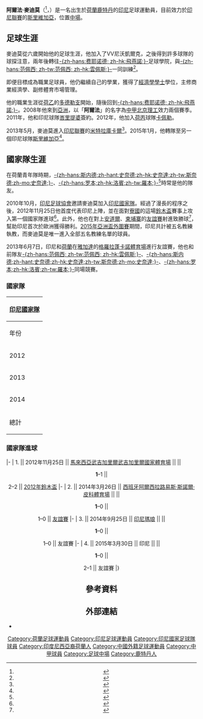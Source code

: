 {{Infobox football biography
| name           = 阿爾法·麥迪莫<br />''Raphael Maitimo''
| fullname       = Raphael Guillermo Eduardo Maitimo
| image          = Raphatimnas178.jpg
| image_size     = 230
| caption        = 麥迪莫於2013年[[印尼國家足球隊|印尼]]對抗[[荷蘭國家足球隊|荷蘭]]的比賽上陣
| birth_date     = {{birth date and age|1984|3|17|df=y}}
| birth_place    = [[荷蘭|荷蘭]][[鹿特丹|鹿特丹]]
| height         = {{height|m=1.80}}
| position       = [[中場|中場]]
| currentclub    = [[斯里維加亞足球俱樂部|斯里維加亞]]
| clubnumber     = 8
| youthyears1    = 1990–1992 |youthclubs1 = VV尼沃凱爾克
| youthyears2    = 1992–2003 |youthclubs2 = -{zh-hans:费耶诺德; zh-hk:飛燕諾;}-足球學院
| years1 = 2004–2005 |clubs1 = [[多德勒支足球俱樂部|多德勒支]] |caps1 = 19 |goals1 = 2
| years2 = 2006–2008 |clubs2 = [[飛燕諾|-{zh-hans:费耶诺德; zh-hk:飛燕諾;}-]] |caps2 = 45 |goals2 = 19
| years3 = 2009–2010 |clubs3 = [[北京理工足球俱樂部|北京理工]] |caps3 = 43 |goals3 = 7
| years4 = 2011 |clubs4 = [[井裡汶足球俱樂部|峇里提婆]] |caps4 = 16 |goals4 = 3
| years5 = 2012–2013 |clubs5 = [[VV卡佩勒|卡佩勒]] |caps5 = 1 |goals5 = 0
| years6 = 2013–2014 |clubs6 = [[米特拉庫卡爾足球俱樂部|米特拉庫卡爾]] |caps6 = 35 |goals6 = 2
| years7 = 2015–     |clubs7 = [[斯里維加亞足球俱樂部|斯里維加亞]] |caps7 = 3 |goals7 = 1
| nationalyears1 = 1997–1998
| nationalteam1  = 荷蘭U-15
| nationalcaps1  = 
| nationalgoals1 = 
| nationalyears2 = 1998–1999
| nationalteam2  = 荷蘭U-16
| nationalcaps2  = 
| nationalgoals2 = 
| nationalyears3 = 1999–2000
| nationalteam3  = 荷蘭U-17
| nationalcaps3  = 5
| nationalgoals3 = 0
| nationalyears4 = 2012–
| nationalteam4  = [[印尼國家足球隊|印尼]]
| nationalcaps4  = 21
| nationalgoals4 = 4
| pcupdate       = 2015年4月11日
| ntupdate       = 2015年3月30日
}}
'''阿爾法·麥迪莫'''（{{lang-en|'''Raphael Guillermo Eduardo Maitimo'''}}<ref>{{cite web|publisher=|title=Raphael Maitimo Statistics|url=http://raphaelmaitimo.wordpress.com/news/|deadurl=yes|archiveurl=https://web.archive.org/web/20130709173543/http://raphaelmaitimo.wordpress.com/news/|archivedate=2013-07-09}}</ref>，{{bd|1984年|3月17日|catIdx=Maitimo, Raphael}}）是一名出生於[[荷蘭|荷蘭]][[鹿特丹|鹿特丹]]的[[印尼|印尼]]足球運動員，目前效力於[[印尼超級聯賽|印尼聯賽]]的[[斯里維加亞足球俱樂部|斯里維加亞]]，位置[[中場|中場]]。
 
== 足球生涯 ==
麥迪莫從六歲開始他的足球生涯，他加入了VV尼沃凱爾克，之後得到許多球隊的球探注意，兩年後轉往[[飛燕諾|-{zh-hans:费耶诺德; zh-hk:飛燕諾;}-]]足球學院，與[[羅賓·范佩西|-{zh-hans:范佩西; zh-tw:范佩西; zh-hk:雲佩斯;}-]]一同訓練<ref>{{cite web|publisher=|title=Raphael Maitimo Reunited With Robin Van Persie|url=http://www.tempo.co/read/news/2013/06/05/099486081/p-Raphael-Maitimo-Reuni-dengan-Robin-van-Persie|accessdate=2015-04-19|archive-date=2019-07-13|archive-url=https://web.archive.org/web/20190713144450/https://bola.tempo.co/read/486081/raphael-maitimo-reuni-dengan-robin-van-persie|dead-url=no}}</ref>。

即便目標成為職業足球員，他仍繼續自己的學業，獲得了{{link-en|鹿特丹應用科技大學|Rotterdam University of Applied Sciences}}[[經濟學學士|經濟學學士]]學位，主修商業經濟學、副修體育市場管理。

他的職業生涯從[[荷蘭足球乙級聯賽|荷乙]]的[[多德勒支足球俱樂部|多德勒支]]開始，隨後回到[[飛燕諾|-{zh-hans:费耶诺德; zh-hk:飛燕諾;}-]]。2008年他來到[[亞洲|亞洲]]，以「'''阿爾法'''」的名字為[[中國足球協會甲級聯賽|中甲]][[北京理工足球俱樂部|北京理工]]效力兩個賽季。2011年，他和印尼球隊[[井裡汶足球俱樂部|峇里提婆]]簽約。2012年，他加入[[荷蘭丙組足球聯賽|荷丙]]球隊[[VV卡佩勒|卡佩勒]]。

2013年5月，麥迪莫進入[[印尼超級聯賽|印尼聯賽]]的[[米特拉庫卡爾足球俱樂部|米特拉庫卡爾]]<ref>{{cite web|publisher=|title=Raphael Maitimo Join Mitra Kukar|url=http://www.tempo.co/read/news/2013/04/26/099476058/Raphael-Maitimo-Gabung-Mitra-Kukar|accessdate=2015-04-19|archive-date=2013-11-01|archive-url=https://web.archive.org/web/20131101052711/http://www.tempo.co/read/news/2013/04/26/099476058/Raphael-Maitimo-Gabung-Mitra-Kukar|dead-url=no}}</ref>。2015年1月，他轉隊至另一個印尼球隊[[斯里維加亞足球俱樂部|斯里維加亞]]<ref>{{cite web|title=Pilih Sriwijaya FC Karena Bendol|url=http://ligaindonesia.co.id/index.php/read/isl/Pilih-Sriwijaya-FC-Karena-Bendol-7601#.VKx7KyuG-is|accessdate=2015-01-07|language=id|deadurl=yes|archiveurl=https://web.archive.org/web/20150113183643/http://ligaindonesia.co.id/index.php/read/isl/Pilih-Sriwijaya-FC-Karena-Bendol-7601#.VKx7KyuG-is|archivedate=2015-01-13}}</ref>。

== 國家隊生涯 ==
在荷蘭青年隊時期，[[韋斯利·斯內德|-{zh-hans:斯内德;zh-hant:史奈德;zh-hk:史奈達;zh-tw:斯奈德;zh-mo:史奈達;}-]]、[[阿爾揚·羅本|-{zh-hans:罗本;zh-hk:洛賓;zh-tw:羅本;}-]]<ref>{{cite web|publisher=|title=Raphael Maitimo Looking Forward To Meet Sneijder and Robben Again|url=http://www.vi.nl/nieuws/239807/Maitimo-kijkt-uit-naar-weerzien-met-Sneijder-en-Robben.htm|accessdate=2015-04-19|archive-date=2013-08-02|archive-url=https://web.archive.org/web/20130802114843/http://www.vi.nl/nieuws/239807/Maitimo-kijkt-uit-naar-weerzien-met-Sneijder-en-Robben.htm|dead-url=no}}</ref>時常是他的隊友。

2010年10月，[[印尼足球協會|印尼足球協會]]邀請麥迪莫加入[[印尼國家足球隊|印尼國家隊]]。經過了漫長的程序之後，2012年11月25日他首度代表印尼上陣，並在面對[[寮國國家足球隊|寮國]]的這場[[2012年鈴木盃|鈴木盃]]賽事上攻入第一個國家隊進球<ref>{{cite web|publisher=|title=Maitimo eyes Indonesia response|url=http://www.foxsportsasia.com/football/aff-suzuki-cup/news/detail/item898298/|deadurl=yes|archiveurl=https://web.archive.org/web/20131022041835/http://www.foxsportsasia.com/football/aff-suzuki-cup/news/detail/item898298|archivedate=2013-10-22}}</ref>。此外，他也在對上[[安道爾國家足球隊|安道爾]]、[[柬埔寨國家足球隊|柬埔寨]]的[[友誼賽|友誼賽]]射進致勝球<ref>{{cite web|publisher=|title=Maitimo's Goal Brought Victory for Indonesia Against Andorra|url=http://www.antaranews.com/berita/426194/gol-tunggal-maitimo-bawa-timnas-atasi-andora|access-date=2015-04-19|archive-date=2020-02-17|archive-url=https://web.archive.org/web/20200217161654/https://www.antaranews.com/berita/426194/gol-tunggal-maitimo-bawa-timnas-atasi-andora|dead-url=no}}</ref>，幫助印尼首次於歐洲獲得勝利。[[2015年亞洲盃外圍賽|2015年亞洲盃外圍賽]]期間，印尼共計被五名教練執教，而麥迪莫是唯一進入全部五名教練名單的球員。

2013年6月7日，印尼和[[荷蘭國家足球隊|荷蘭]]在[[雅加達|雅加達]]的[[格羅拉蓬卡諾體育場|格羅拉蓬卡諾體育場]]進行友誼賽，他也和前隊友[[羅賓·范佩西|-{zh-hans:范佩西; zh-tw:范佩西; zh-hk:雲佩斯;}-]]、[[韋斯利·斯內德|-{zh-hans:斯内德;zh-hant:史奈德;zh-hk:史奈達;zh-tw:斯奈德;zh-mo:史奈達;}-]]、[[阿爾揚·羅本|-{zh-hans:罗本;zh-hk:洛賓;zh-tw:羅本;}-]]同場競賽。

=== 國家隊 ===
{| class="wikitable" style="text-align:center"
|-
! colspan=3 | [[印尼國家足球隊|印尼國家隊]]
|-
!年份!!出賽!!進球
|-
|2012||3||1
|-
|2013||7||0
|-
|2014||6||2
|-
!總計||16||3
|}

=== 國家隊進球 ===
{{International goals header}}
|-
| 1. || 2012年11月25日 || [[馬來西亞|馬來西亞]][[武吉加里爾|武吉加里爾]][[武吉加里爾國家體育場|武吉加里爾國家體育場]] || {{fb|LAO}} || <center>'''1'''–1 || <center>2–2 || [[2012年鈴木盃|2012年鈴木盃]]
|-
| 2. || 2014年3月26日 || [[西班牙|西班牙]][[阿爾西拉|阿爾西拉]][[路易斯·斯諾爾·皮科體育場|路易斯·斯諾爾·皮科體育場]] || {{fb|AND}} || <center>'''1'''–0 || <center>1–0 || [[友誼賽|友誼賽]]
|-
| 3. || 2014年9月25日 || [[印尼|印尼]][[瑪琅|瑪琅]]{{link-en|加賈亞那育場|Gajayana Stadium}} || {{fb|CAM}} || <center>'''1'''–0 || <center>1–0 || 友誼賽
|-
| 4. || 2015年3月30日 || 印尼{{link-en|詩都阿佐|Sidoarjo Regency}}{{link-en|三角洲體育場|Delta Stadium}} || {{fb|MYA}} || <center>'''1'''–0 || <center>2–1 || 友誼賽
|}

== 參考資料 ==
{{Reflist}}

== 外部連結 ==
* {{soccerway|raphael-guillermo-eduardo-maitimo/275450}}

{{2010年北京理工大學足球隊名單}}

{{DEFAULTSORT:Maitimo, Raphael}}
[[Category:荷蘭足球運動員|Category:荷蘭足球運動員]]
[[Category:印尼足球運動員|Category:印尼足球運動員]]
[[Category:印尼國家足球隊球員|Category:印尼國家足球隊球員]]
[[Category:印度尼西亞裔荷蘭人|Category:印度尼西亞裔荷蘭人]]
[[Category:中國外籍足球運動員|Category:中國外籍足球運動員]]
[[Category:中甲球員|Category:中甲球員]]
[[Category:足球中場|Category:足球中場]]
[[Category:鹿特丹人|Category:鹿特丹人]]